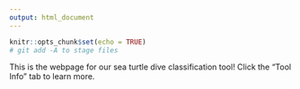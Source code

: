 ```yaml
---
output: html_document
---
```


```r
knitr::opts_chunk$set(echo = TRUE)
# git add -A to stage files
```

This is the webpage for our sea turtle dive classification tool! Click the "Tool Info" tab to learn more.